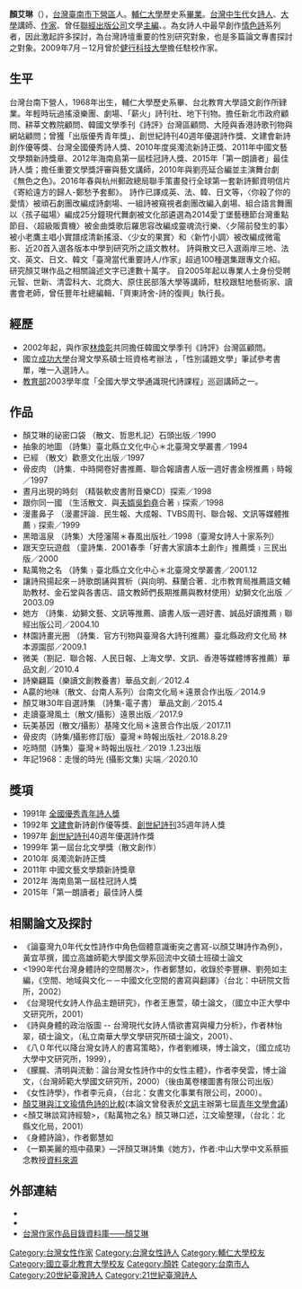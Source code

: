 {{BLPsources}}
{{Infobox Writer
| name        = 顏艾琳
| image       = 
| imagesize   = 
| caption     = 
| pseudonym    = 
| birthname    = 
| birth_date  = {{birth date and age|1968|9|24}}
| birth_place = {{ROC|臺灣省}}[[臺南縣|臺南縣]][[下營區|下營鄉]]
| death_date  = 
| death_place = 
| occupation  = [[詩人|詩人]]、[[散文家|散文家]]
| nationality  = {{ROC}}
| 教育程度 = [[新北市立新北高級工業職業學校|海山高工]]<br>[[輔仁大學|輔仁大學]]歷史學系
| genre       = 
| subject     = 
| movement    = 
| notableworks=
| spouse      = {{marriage|[[吳鈞堯|吳鈞堯]]|1996年6月}}
| partner     =
| children    = 
| relations   =
| signature   = 
| website     = 
| footnotes   = 
}}
'''顏艾琳'''（{{bd|1968年|9月24日|catIdx=Y}}），[[台灣|台灣]][[臺南市|臺南市]][[下營區|下營區]]人。[[輔仁大學|輔仁大學]]歷史系[[畢業|畢業]]。[[台灣|台灣]][[中生代|中生代]]女[[詩人|詩人]]、[[大學|大學]]講師、[[作家|作家]]、曾任[[聯經出版公司|聯經出版公司]]文學[[主編|主編]]、。為女詩人中最早創作[[情色詩|情色詩]]系列者，因此激起許多探討，為台灣詩壇重要的性別研究對象，也是多篇論文專書探討之對象。2009年7月－12月曾於[[健行科技大學|健行科技大學]]擔任駐校作家。

==生平==
{{Refimprove section|time=2021-11-08T10:46:00+00:00}}
台灣台南下營人，1968年出生，輔仁大學歷史系畢、台北教育大學語文創作所肄業。年輕時玩過搖滾樂團、劇場、「薪火」詩刊社、地下刊物。擔任新北市政府顧問、耕莘文教院顧問、韓國文學季刊《詩評》台灣區顧問、大陸與香港詩歌刊物與網站顧問；曾獲「出版優秀青年獎」、創世紀詩刊40週年優選詩作獎、文建會新詩創作優等獎、台灣全國優秀詩人獎、2010年度吳濁流新詩正獎、2011年中國文藝文學類新詩獎章、2012年海南島第一屆桂冠詩人獎、2015年「第一朗讀者」最佳詩人獎；擔任重要文學獎評審與藝文講師，2010年與劉亮延合編並主演舞台劇《無色之色》。2016年春與杭州郵政總局聯手策畫發行全球第一套新詩郵資明信片《寄給遠方的歸人-鄭愁予套郵》。
詩作已譯成英、法、韓、日文等，〈你殺了你的愛情〉被頑石劇團改編成詩劇場、一組詩被窺視者劇團改編入劇場、組合語言舞團以〈孩子磁場〉編成25分鐘現代舞劇被文化部遴選為2014愛丁堡藝穗節台灣重點節目、〈超級販賣機〉被金曲獎歌后羅思容改編成靈魂流行樂、〈夕陽前發生的事〉被小老鷹主唱小實譜成清新搖滾、〈少女的果實〉和〈新竹小調〉被改編成微電影、近20首入選各版本中學到研究所之語文教材。
詩與散文已入選兩岸三地、法文、英文、日文、韓文「臺灣當代重要詩人/作家」超過100種選集跟專文介紹。研究顏艾琳作品之相關論述文字已達數十萬字。
自2005年起以專業人士身份受聘元智、世新、清雲科大、北商大、原住民部落大學等講師，駐校跟駐地藝術家、讀書會老師，曾任豐年社總編輯、「齊東詩舍-詩的復興」執行長。
==經歷==
{{Refimprove section|time=2021-11-08T10:46:00+00:00}}
*2002年起，與作家[[林煥彰|林煥彰]]共同擔任韓國文學季刊《詩評》台灣區顧問。
*國立[[成功大學|成功大學]]台灣文學系碩士班資格考辦法 ，「性別議題文學」筆試參考書單，唯一入選詩人。
*[[中華民國教育部|教育部]]2003學年度「全國大學文學通識現代詩課程」巡迴講師之一。

==作品== 
*顏艾琳的祕密口袋 （散文、哲思札記）石頭出版／1990
*抽象的地圖 （詩集）臺北縣立文化中心＊北臺灣文學叢書／1994
*已經 （散文）歡憙文化出版／1997
*骨皮肉 （詩集．中時開卷好書推薦、聯合報讀書人版一週好書金榜推薦﹚時報／1997
*晝月出現的時刻 （精裝軟皮書附音樂CD）探索／1998
*跟你同一國 （生活散文．與[[夫婿|夫婿]][[吳鈞堯|吳鈞堯]]合著﹚探索／1998
*漫畫鼻子 （漫畫評論．民生報、大成報、TVBS周刊、聯合報、文訊等媒體推薦﹚探索／1999
*黑暗溫泉 （詩集）大陸瀋陽＊春風出版社／1998（臺灣女詩人十家系列）
*跟天空玩遊戲 （童詩集．2001春季「好書大家讀本土創作」推薦獎﹚三民出版／2000
*點萬物之名 （詩集﹚臺北縣立文化中心＊北臺灣文學叢書／2001.12
*讓詩飛揚起來－詩歌朗誦與賞析（與向明、蘇蘭合著．北市教育局推薦語文輔助教材、金石堂與各書店、語文教師們長期推薦與教材使用）幼獅文化出版 ／2003.09
*她方 （詩集．幼獅文藝、文訊等推薦、讀書人版一週好書、誠品好讀推薦﹚聯經出版公司／2004.10
*林園詩畫光圈 （詩集．官方刊物與臺灣各大詩刊推薦）臺北縣政府文化局 林本源園邸／2009.1
*微美（劄記．聯合報、人民日報、上海文學、文訊、香港等媒體博客推薦）華品文創／2010.4
*詩樂翩篇（樂讀文創教養書）華品文創／2012.4
*A贏的地味（散文、台南人系列）台南文化局＊遠景合作出版／2014.9
*顏艾琳30年自選詩集 （詩集-電子書） 華品文創／2015.4
*走讀臺灣風土（散文/攝影）遠景出版／2017.9
*玩美基因（散文/攝影）基隆文化局＊遠景合作出版／2017.11
*骨皮肉（詩集/攝影修訂版）臺灣＊時報出版社／2018.8.29
*吃時間（詩集）臺灣＊時報出版社／2019 .1.23出版
*年記1968：走慢的時光 (攝影文集) 尖端／2020.10

==獎項==
*1991年 [[全國優秀青年詩人獎|全國優秀青年詩人獎]]
*1992年 [[文建會|文建會]]新詩創作優等獎、[[創世紀詩刊|創世紀詩刊]]35週年詩人獎
*1997年 [[創世紀詩刊|創世紀詩刊]]40週年優選詩作獎
*1999年 第一屆台北文學獎（散文創作）
*2010年 吳濁流新詩正獎
*2011年 中國文藝文學類新詩獎章
*2012年 海南島第一屆桂冠詩人獎
*2015年「第一朗讀者」最佳詩人獎

==相關論文及探討==
*《論臺灣九0年代女性詩作中角色個體意識衝突之書寫-以顏艾琳詩作為例》，黃宜苹撰，國立高雄師範大學國文學系回流中文碩士班碩士論文 
*<1990年代台灣身體詩的空間層次>，作者鄭慧如，收錄於李豐楙、劉苑如主編，《空間、地域與文化－－中國文化空間的書寫與翻譯》（台北：中研院文哲所，2002）
*《台灣現代女詩人作品主題研究》，作者王惠萱，碩士論文，（國立中正大學中文研究所，2001）
*《詩與身體的政治版圖 --  台灣現代女詩人情欲書寫與權力分析》，作者林怡翠，碩士論文，（私立南華大學文學研究所碩士論文，2001）、
*《八０年代以降台灣女詩人的書寫策略》，作者劉維瑛，博士論文，（國立成功大學中文研究所，1999），
*《朦朧、清明與流動：論台灣女性詩作中的女性主體》，作者李癸雲，博士論文，（台灣師範大學國文研究所，2000）（後由萬卷樓圖書有限公司出版）
*《女性詩學》，作者李元貞，（台北：女書文化事業有限公司，2000）。
*[https://web.archive.org/web/20090429090900/http://www.fgu.edu.tw/~literary/poetry/paper3.htm 顏艾琳與江文瑜情色詩的比較](本論文曾發表於[[文訊|文訊]]主辦第七屆[[青年文學會議|青年文學會議]])
*<顏艾琳談寫詩經驗>，《點萬物之名》顏艾琳口述，江文瑜整理，（台北：北縣文化局，2001）
*《身體詩論》，作者鄭慧如
*《一顆美麗的瓶中蘋果》—評顏艾琳詩集《她方》，作者:中山大學中文系蔡振念教授[https://web.archive.org/web/20080510071033/http://blog.sina.com.tw/mysterysoul/article.php?pbgid=15458&entryid=178346 資料來源]

==外部連結==
*{{facebook|yan.a.lin.7|顏艾琳}}
*{{facebook|people/顏艾琳/100063563357488|顏艾琳}}
* [https://db.nmtl.gov.tw/Site4/s6/writerinfo?id=2545 台灣作家作品目錄資料庫——顏艾琳] {{Wayback|url=https://db.nmtl.gov.tw/Site4/s6/writerinfo?id=2545 |date=20211231204544 }}

[[Category:台灣女性作家|Category:台灣女性作家]]
[[Category:台灣女性詩人|Category:台灣女性詩人]]
[[Category:輔仁大學校友|Category:輔仁大學校友]]
[[Category:國立臺北教育大學校友|Category:國立臺北教育大學校友]]
[[Category:顏姓|Category:顏姓]]
[[Category:台南市人|Category:台南市人]]
[[Category:20世紀臺灣詩人|Category:20世紀臺灣詩人]]
[[Category:21世紀臺灣詩人|Category:21世紀臺灣詩人]]